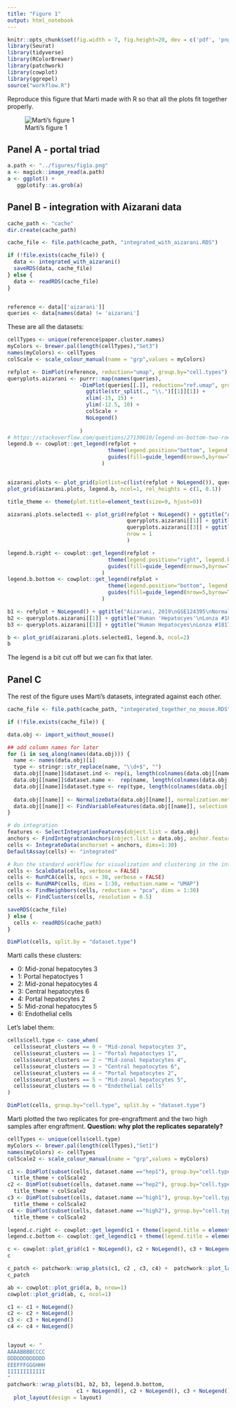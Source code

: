 ```yaml
---
title: "Figure 1"
output: html_notebook
---
```



```r
knitr::opts_chunk$set(fig.width = 7, fig.height=20, dev = c('pdf', 'png'))
library(Seurat)
library(tidyverse)
library(RColorBrewer)
library(patchwork)
library(cowplot)
library(ggrepel)
source("workflow.R")
```

Reproduce this figure that Marti made with R so that all the plots fit together properly.

![Marti's figure 1](../figures/fig1_marti.png)

## Panel A - portal triad

```r
a.path <- "../figures/fig1a.png"
a <- magick::image_read(a.path)
a <- ggplot() +
   ggplotify::as.grob(a)


```



## Panel B - integration with Aizarani data


```r

cache_path <- "cache"
dir.create(cache_path)

cache_file <- file.path(cache_path, "integrated_with_aizarani.RDS")

if (!file.exists(cache_file)) {
  data <- integrated_with_aizarani()
  saveRDS(data, cache_file)
} else {
  data <- readRDS(cache_file)
}


reference <- data[['aizarani']]
queries <- data[names(data) != 'aizarani']
```

These are all the datasets:

```r
cellTypes <- unique(reference$paper.cluster.names)
myColors <- brewer.pal(length(cellTypes),"Set3")
names(myColors) <- cellTypes
colScale <- scale_colour_manual(name = "grp",values = myColors)

refplot <- DimPlot(reference, reduction="umap", group.by="cell.types") + ggtitle("Aizarani") + colScale
queryplots.aizarani <- purrr::map(names(queries), 
                       ~DimPlot(queries[[.]], reduction="ref.umap", group.by="predicted.cell.type") + 
                         ggtitle(str_split(., "\\.")[[1]][1]) + 
                         xlim(-15, 15) + 
                         ylim(-12.5, 10) +
                         colScale +
                         NoLegend()
                       
                       )
# https://stackoverflow.com/questions/27130610/legend-on-bottom-two-rows-wrapped-in-ggplot2-in-r
legend.b <- cowplot::get_legend(refplot + 
                                theme(legend.position="bottom", legend.box="vertical", legend.title = element_blank(),) + 
                                guides(fill=guide_legend(nrow=5,byrow=TRUE))
                              )


aizarani.plots <- plot_grid(plotlist=c(list(refplot + NoLegend()), queryplots.aizarani))
plot_grid(aizarani.plots, legend.b, ncol=1, rel_heights = c(1, 0.1))
```
```r

title_theme <- theme(plot.title=element_text(size=9, hjust=0))

aizarani.plots.selected1 <- plot_grid(refplot + NoLegend() + ggtitle("Aizarani, 2019\nGSE124395\nNormal human liver tissue") + title_theme, 
                                      queryplots.aizarani[[1]] + ggtitle("Human 'Hepatocyes'\nLonza #181791\nPre-engraftment") + title_theme,
                                      queryplots.aizarani[[3]] + ggtitle("Human Hepatocyes\nLonza #181791\n5 months Post-engraftment") + title_theme,
                                      nrow = 1
                                      )

legend.b.right <- cowplot::get_legend(refplot + 
                                theme(legend.position="right", legend.box="vertical", legend.title = element_blank(),) + 
                                guides(fill=guide_legend(nrow=5,byrow=TRUE))
                              )
legend.b.bottom <- cowplot::get_legend(refplot + 
                                theme(legend.position="bottom", legend.box="vertical", legend.title = element_blank(),) + 
                                guides(fill=guide_legend(nrow=5,byrow=TRUE))
                              )

b1 <- refplot + NoLegend() + ggtitle("Aizarani, 2019\nGSE124395\nNormal human liver tissue") + title_theme
b2 <- queryplots.aizarani[[1]] + ggtitle("Human 'Hepatocyes'\nLonza #181791\nPre-engraftment") + title_theme
b3 <- queryplots.aizarani[[3]] + ggtitle("Human Hepatocyes\nLonza #181791\n5 months Post-engraftment") + title_theme

b <- plot_grid(aizarani.plots.selected1, legend.b, ncol=2)
b
```

The legend is a bit cut off but we can fix that later.


## Panel C

The rest of the figure uses Marti's datasets, integrated against each other.


```r

cache_file <- file.path(cache_path, "integerated_together_no_mouse.RDS")

if (!file.exists(cache_file)) {

data.obj <- import_without_mouse()

## add column names for later
for (i in seq_along(names(data.obj))) {
  name <- names(data.obj)[i]
  type <- stringr::str_replace(name, "\\d+$", "")
  data.obj[[name]]$dataset.ind <- rep(i, length(colnames(data.obj[[name]])))
  data.obj[[name]]$dataset.name <-  rep(name, length(colnames(data.obj[[name]])))
  data.obj[[name]]$dataset.type <- rep(type, length(colnames(data.obj[[name]])))
  
  data.obj[[name]] <- NormalizeData(data.obj[[name]], normalization.method = "LogNormalize", scale.factor = 10000)
  data.obj[[name]] <- FindVariableFeatures(data.obj[[name]], selection.method = "vst", nfeatures = 2000)
}

# do integration
features <- SelectIntegrationFeatures(object.list = data.obj)
anchors <- FindIntegrationAnchors(object.list = data.obj, anchor.features = features, dims=1:30)
cells <- IntegrateData(anchorset = anchors, dims=1:30)
DefaultAssay(cells) <- "integrated"

# Run the standard workflow for visualization and clustering in the integrated data
cells <- ScaleData(cells, verbose = FALSE)
cells <- RunPCA(cells, npcs = 30, verbose = FALSE)
cells <- RunUMAP(cells, dims = 1:30, reduction.name = "UMAP")
cells <- FindNeighbors(cells, reduction = "pca", dims = 1:30)
cells <- FindClusters(cells, resolution = 0.5)

saveRDS(cache_file)
} else {
  cells <- readRDS(cache_path)
}

```


```r
DimPlot(cells, split.by = "dataset.type")
```


Marti calls these clusters:

- 0: Mid-zonal hepatocytes 3
- 1: Portal hepatoctyes 1
- 2: Mid-zonal hepatocytes 4
- 3: Central hepatocytes 6
- 4: Portal hepatocytes 2
- 5: Mid-zonal hepatocytes 5
- 6: Endothelial cells

Let's label them:

```r
cells$cell.type <- case_when(
  cells$seurat_clusters == 0 ~ "Mid-zonal hepatocytes 3",
  cells$seurat_clusters == 1 ~ "Portal hepatoctyes 1",  
  cells$seurat_clusters == 2 ~ "Mid-zonal hepatocytes 4",
  cells$seurat_clusters == 3 ~ "Central hepatocytes 6",
  cells$seurat_clusters == 4 ~ "Portal hepatocytes 2",
  cells$seurat_clusters == 5 ~ "Mid-zonal hepatocytes 5",
  cells$seurat_clusters == 6 ~ "Endothelial cells"
)

DimPlot(cells, group.by="cell.type", split.by = "dataset.type")
```

Marti plotted the two replicates for pre-engraftment and the two high samples after engraftment.  **Question: why plot the replicates separately?**

```r

cellTypes <- unique(cells$cell.type)
myColors <- brewer.pal(length(cellTypes),"Set1")
names(myColors) <- cellTypes
colScale2 <- scale_colour_manual(name = "grp",values = myColors)

c1 <- DimPlot(subset(cells, dataset.name =="hep1"), group.by="cell.type") + ggtitle("Human hepatocytes\nPre-engraftment (#1)") + 
  title_theme + colScale2
c2 <- DimPlot(subset(cells, dataset.name =="hep2"), group.by="cell.type") + ggtitle("Human hepatocytes\nPre-engraftment (#2)") + 
  title_theme + colScale2
c3 <- DimPlot(subset(cells, dataset.name =="high1"), group.by="cell.type") + ggtitle("Human hepatocytes FRG\n5 months (#1)") + 
  title_theme + colScale2
c4 <- DimPlot(subset(cells, dataset.name =="high2"), group.by="cell.type") + ggtitle("Human hepatocytes FRG\n5 months (#2)") + 
  title_theme + colScale2
```


```r
legend.c.right <- cowplot::get_legend(c1 + theme(legend.title = element_blank()))
legend.c.bottom <- cowplot::get_legend(c1 + theme(legend.title = element_blank(), legend.position = "bottom"))

c <- cowplot::plot_grid(c1 + NoLegend(), c2 + NoLegend(), c3 + NoLegend(), c4 + NoLegend(), legend.c.right, nrow = 1)
c
```


```r
c_patch <- patchwork::wrap_plots(c1, c2 , c3, c4) +  patchwork::plot_layout(guides = "collect", nrow = 1)
c_patch
```


```r
ab <- cowplot::plot_grid(a, b, nrow=1)
cowplot::plot_grid(ab, c, ncol=1)
```



```r
c1 <- c1 + NoLegend()
c2 <- c2 + NoLegend()
c3 <- c3 + NoLegend()
c4 <- c4 + NoLegend()


layout <- "
AAAABBBBCCCC
DDDDDDDDDDDD
EEEFFFGGGHHH
IIIIIIIIIIII
"
patchwork::wrap_plots(b1, b2, b3, legend.b.bottom,
                      c1 + NoLegend(), c2 + NoLegend(), c3 + NoLegend(), c4 + NoLegend(), legend.c.bottom) + 
  plot_layout(design = layout)


```

